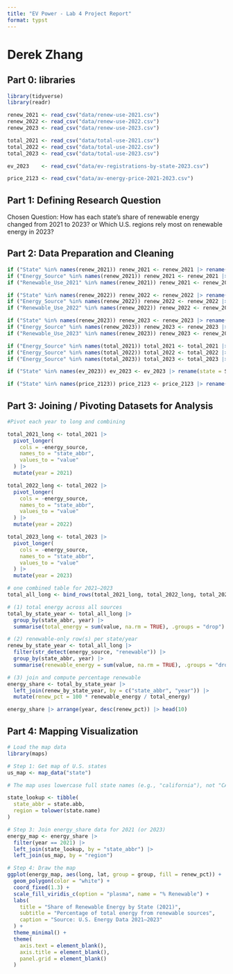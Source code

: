```yaml
---
title: "EV Power - Lab 4 Project Report"
format: typst
---
```


# Derek Zhang

## **Part 0: libraries**

```r
library(tidyverse)
library(readr)

renew_2021 <- read_csv("data/renew-use-2021.csv")
renew_2022 <- read_csv("data/renew-use-2022.csv")
renew_2023 <- read_csv("data/renew-use-2023.csv")

total_2021 <- read_csv("data/total-use-2021.csv")
total_2022 <- read_csv("data/total-use-2022.csv")
total_2023 <- read_csv("data/total-use-2023.csv")

ev_2023    <- read_csv("data/ev-registrations-by-state-2023.csv")

price_2123 <- read_csv("data/av-energy-price-2021-2023.csv")
```

## **Part 1:** **Defining Research Question**

Chosen Question: How has each state’s share of renewable energy changed from 2021 to 2023? or Which U.S. regions rely most on renewable energy in 2023?

## **Part 2: Data Preparation and Cleaning**

```r

if ("State" %in% names(renew_2021)) renew_2021 <- renew_2021 |> rename(state = State)
if ("Energy_Source" %in% names(renew_2021)) renew_2021 <- renew_2021 |> rename(energy_source = Energy_Source)
if ("Renewable_Use_2021" %in% names(renew_2021)) renew_2021 <- renew_2021 |> rename(renewable_use_2021 = Renewable_Use_2021)

if ("State" %in% names(renew_2022)) renew_2022 <- renew_2022 |> rename(state = State)
if ("Energy_Source" %in% names(renew_2022)) renew_2022 <- renew_2022 |> rename(energy_source = Energy_Source)
if ("Renewable_Use_2022" %in% names(renew_2022)) renew_2022 <- renew_2022 |> rename(renewable_use_2022 = Renewable_Use_2022)

if ("State" %in% names(renew_2023)) renew_2023 <- renew_2023 |> rename(state = State)
if ("Energy_Source" %in% names(renew_2023)) renew_2023 <- renew_2023 |> rename(energy_source = Energy_Source)
if ("Renewable_Use_2023" %in% names(renew_2023)) renew_2023 <- renew_2023 |> rename(renewable_use_2023 = Renewable_Use_2023)

if ("Energy_Source" %in% names(total_2021)) total_2021 <- total_2021 |> rename(energy_source = Energy_Source)
if ("Energy_Source" %in% names(total_2022)) total_2022 <- total_2022 |> rename(energy_source = Energy_Source)
if ("Energy_Source" %in% names(total_2023)) total_2023 <- total_2023 |> rename(energy_source = Energy_Source)

if ("State" %in% names(ev_2023)) ev_2023 <- ev_2023 |> rename(state = State)

if ("State" %in% names(price_2123)) price_2123 <- price_2123 |> rename(state = State)

```

## **Part 3: Joining / Pivoting Datasets for Analysis**

```r
#Pivot each year to long and combining

total_2021_long <- total_2021 |>
  pivot_longer(
    cols = -energy_source,              
    names_to = "state_abbr",            
    values_to = "value"
  ) |>
  mutate(year = 2021)

total_2022_long <- total_2022 |>
  pivot_longer(
    cols = -energy_source,
    names_to = "state_abbr",
    values_to = "value"
  ) |>
  mutate(year = 2022)

total_2023_long <- total_2023 |>
  pivot_longer(
    cols = -energy_source,
    names_to = "state_abbr",
    values_to = "value"
  ) |>
  mutate(year = 2023)

# one combined table for 2021–2023
total_all_long <- bind_rows(total_2021_long, total_2022_long, total_2023_long)

# (1) total energy across all sources
total_by_state_year <- total_all_long |>
  group_by(state_abbr, year) |>
  summarise(total_energy = sum(value, na.rm = TRUE), .groups = "drop")

# (2) renewable-only row(s) per state/year
renew_by_state_year <- total_all_long |>
  filter(str_detect(energy_source, "renewable")) |>
  group_by(state_abbr, year) |>
  summarise(renewable_energy = sum(value, na.rm = TRUE), .groups = "drop")

# (3) join and compute percentage renewable
energy_share <- total_by_state_year |>
  left_join(renew_by_state_year, by = c("state_abbr", "year")) |>
  mutate(renew_pct = 100 * renewable_energy / total_energy)

energy_share |> arrange(year, desc(renew_pct)) |> head(10)

```

## **Part 4: Mapping Visualization**

```r
# Load the map data 
library(maps)

# Step 1: Get map of U.S. states
us_map <- map_data("state")

# The map uses lowercase full state names (e.g., "california"), not "CA".

state_lookup <- tibble(
  state_abbr = state.abb,
  region = tolower(state.name)
)

# Step 3: Join energy_share data for 2021 (or 2023)
energy_map <- energy_share |>
  filter(year == 2021) |>        
  left_join(state_lookup, by = "state_abbr") |>
  left_join(us_map, by = "region")

# Step 4: Draw the map
ggplot(energy_map, aes(long, lat, group = group, fill = renew_pct)) +
  geom_polygon(color = "white") +
  coord_fixed(1.3) +
  scale_fill_viridis_c(option = "plasma", name = "% Renewable") +
  labs(
    title = "Share of Renewable Energy by State (2021)",
    subtitle = "Percentage of total energy from renewable sources",
    caption = "Source: U.S. Energy Data 2021–2023"
  ) +
  theme_minimal() +
  theme(
    axis.text = element_blank(),
    axis.title = element_blank(),
    panel.grid = element_blank()
  )

```